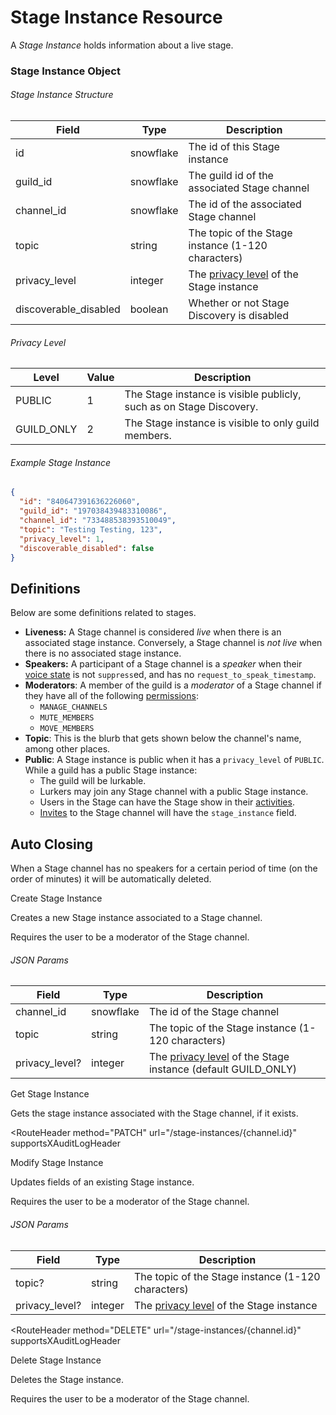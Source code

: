 # Stage Instance Resource

A _Stage Instance_ holds information about a live stage.

### Stage Instance Object

###### Stage Instance Structure

| Field                 | Type      | Description                                                                     |
| --------------------- | --------- | ------------------------------------------------------------------------------- |
| id                    | snowflake | The id of this Stage instance                                                   |
| guild_id              | snowflake | The guild id of the associated Stage channel                                    |
| channel_id            | snowflake | The id of the associated Stage channel                                          |
| topic                 | string    | The topic of the Stage instance (1-120 characters)                              |
| privacy_level         | integer   | The [privacy level](#stage-instance-object-privacy-level) of the Stage instance |
| discoverable_disabled | boolean   | Whether or not Stage Discovery is disabled                                      |

###### Privacy Level

| Level      | Value | Description                                                         |
| ---------- | ----- | ------------------------------------------------------------------- |
| PUBLIC     | 1     | The Stage instance is visible publicly, such as on Stage Discovery. |
| GUILD_ONLY | 2     | The Stage instance is visible to only guild members.                |

###### Example Stage Instance

```json
{
  "id": "840647391636226060",
  "guild_id": "197038439483310086",
  "channel_id": "733488538393510049",
  "topic": "Testing Testing, 123",
  "privacy_level": 1,
  "discoverable_disabled": false
}
```

## Definitions

Below are some definitions related to stages.

- **Liveness:** A Stage channel is considered _live_ when there is an associated stage instance. Conversely, a Stage channel is _not live_ when there is no associated stage instance.
- **Speakers:** A participant of a Stage channel is a _speaker_ when their [voice state](/resources/voice#voice-state-object)
  is not `suppress`ed, and has no `request_to_speak_timestamp`.
- **Moderators**: A member of the guild is a _moderator_ of a Stage channel if they have all of the following [permissions](/topics/permissions#permissions):
  - `MANAGE_CHANNELS`
  - `MUTE_MEMBERS`
  - `MOVE_MEMBERS`
- **Topic**: This is the blurb that gets shown below the channel's name, among other places.
- **Public**: A Stage instance is public when it has a `privacy_level` of `PUBLIC`. While a guild has a public Stage instance:
  - The guild will be lurkable.
  - Lurkers may join any Stage channel with a public Stage instance.
  - Users in the Stage can have the Stage show in their [activities](/topics/gateway#presence).
  - [Invites](/resources/invite#invite-object) to the Stage channel will have the `stage_instance` field.

## Auto Closing

When a Stage channel has no speakers for a certain period of time (on the order of minutes) it will be automatically deleted.

<RouteHeader method="POST" url="/stage-instances" supportsXAuditLogHeader>
  Create Stage Instance
</RouteHeader>

Creates a new Stage instance associated to a Stage channel.

Requires the user to be a moderator of the Stage channel.

###### JSON Params

| Field          | Type      | Description                                                                                          |
| -------------- | --------- | ---------------------------------------------------------------------------------------------------- |
| channel_id     | snowflake | The id of the Stage channel                                                                          |
| topic          | string    | The topic of the Stage instance (1-120 characters)                                                   |
| privacy_level? | integer   | The [privacy level](#stage-instance-object-privacy-level) of the Stage instance (default GUILD_ONLY) |

<RouteHeader method="GET" url="/stage-instances/{channel.id}">
  Get Stage Instance
</RouteHeader>

Gets the stage instance associated with the Stage channel, if it exists.

<RouteHeader
  method="PATCH"
  url="/stage-instances/{channel.id}"
  supportsXAuditLogHeader
>
  Modify Stage Instance
</RouteHeader>

Updates fields of an existing Stage instance.

Requires the user to be a moderator of the Stage channel.

###### JSON Params

| Field          | Type    | Description                                                                     |
| -------------- | ------- | ------------------------------------------------------------------------------- |
| topic?         | string  | The topic of the Stage instance (1-120 characters)                              |
| privacy_level? | integer | The [privacy level](#stage-instance-object-privacy-level) of the Stage instance |

<RouteHeader
  method="DELETE"
  url="/stage-instances/{channel.id}"
  supportsXAuditLogHeader
>
  Delete Stage Instance
</RouteHeader>

Deletes the Stage instance.

Requires the user to be a moderator of the Stage channel.
